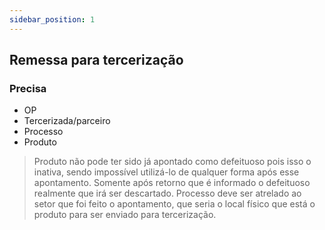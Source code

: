```yaml
---
sidebar_position: 1
---
```


## Remessa para tercerização
### Precisa
- OP
- Tercerizada/parceiro
- Processo
- Produto
> Produto não pode ter sido já apontado como defeituoso pois isso o inativa, sendo impossível utilizá-lo de qualquer forma após esse apontamento. Somente após retorno que é informado o defeituoso realmente que irá ser descartado. Processo deve ser atrelado ao setor que foi feito o apontamento, que seria o local físico que está o produto para ser enviado para tercerização.